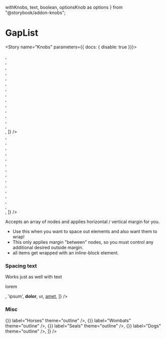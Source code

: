   withKnobs,
  text,
  boolean,
  optionsKnob as options
} from "@storybook/addon-knobs";


<Meta title="Components/GapList" decorators={[withKnobs]} component={GapList} />

# GapList
<ImportPath component={GapList} />

<Story name="Knobs" parameters={{ docs: { disable: true }}}>
  <div className="padding--all bgColor--aqua rounded--all">
    <GapList
      yGap={options("yPadding", arrayToOptions([1, 2, 3, 4, 5]), undefined, {
        display: "inline-radio"
      })}
      xGap={options("xPadding", arrayToOptions([1, 2, 3, 4, 5]), undefined, {
        display: "inline-radio"
      })}
      valign={options("valign", arrayToOptions(['top', 'center', 'bottom', 'baseline']), undefined, {
        display: "inline-radio"
      })}
      items={[
        <div class="media--l bgColor--white rounded--all elevation--1" />,
        <div class="media--xl bgColor--white rounded--all elevation--1" />,
        <div class="media--l bgColor--white rounded--all elevation--1" />,
        <div class="media--xl bgColor--white rounded--all elevation--1" />,
        <div class="media--l bgColor--white rounded--all elevation--1" />,
        <div class="media--xl bgColor--white rounded--all elevation--1" />,
        <div class="media--l bgColor--white rounded--all elevation--1" />,
        <div class="media--xl bgColor--white rounded--all elevation--1" />,
        <div class="media--xs bgColor--white rounded--all elevation--1" />,
        <div class="media--xl bgColor--white rounded--all elevation--1" />,
        <div class="media--l bgColor--white rounded--all elevation--1" />,
        <div class="media--xl bgColor--white rounded--all elevation--1" />,
        <div class="media--l bgColor--white rounded--all elevation--1" />,
        <div class="media--s bgColor--white rounded--all elevation--1" />,
        <div class="media--l bgColor--white rounded--all elevation--1" />,
      ]}
    />
  </div>
</Story>

<Preview isExpanded>
  <div className="padding--all bgColor--aqua rounded--all">
    <GapList
      items={[
        <div class="media--l bgColor--white rounded--all elevation--1" />,
        <div class="media--xl bgColor--white rounded--all elevation--1" />,
        <div class="media--l bgColor--white rounded--all elevation--1" />,
        <div class="media--xl bgColor--white rounded--all elevation--1" />,
        <div class="media--l bgColor--white rounded--all elevation--1" />,
        <div class="media--xl bgColor--white rounded--all elevation--1" />,
        <div class="media--l bgColor--white rounded--all elevation--1" />,
        <div class="media--xl bgColor--white rounded--all elevation--1" />,
        <div class="media--xs bgColor--white rounded--all elevation--1" />,
        <div class="media--xl bgColor--white rounded--all elevation--1" />,
        <div class="media--l bgColor--white rounded--all elevation--1" />,
        <div class="media--xl bgColor--white rounded--all elevation--1" />,
        <div class="media--l bgColor--white rounded--all elevation--1" />,
        <div class="media--s bgColor--white rounded--all elevation--1" />,
        <div class="media--l bgColor--white rounded--all elevation--1" />,
      ]}
    />
  </div>
</Preview>

Accepts an array of nodes and applies horizontal / vertical margin for you. 

- Use this when you want to space out elements and also want them to wrap!
- This only applies margin "between" nodes, so you must control any additional desired outside margin.
- all items get wrapped with an inline-block element.

<Props of={GapList} />

### Spacing text

Works just as well with text

<Preview>
  <Story name="Spacing text">
    <GapList
      items={[
        <p>lorem</p>,
        'ipsum',
        <b>dolor</b>,
        <small>sit</small>,
        <a href="http://cbinsights.com">amet</a>,
      ]}
    />
  </Story>
</Preview>

### Misc

<Preview>
  <Story name="Misc">
    <GapList
      items={[	
        <Chip key="horses" onClose={() => {}} label="Horses" theme="outline" />,	
        <Chip key="wombats" onClose={() => {}} label="Wombats" theme="outline" />,	
        <Chip key="seals" onClose={() => {}} label="Seals" theme="outline" />,	
        <Chip key="dogs" onClose={() => {}} label="Dogs" theme="outline" />,	
      ]}	
    />
  </Story>
</Preview>


